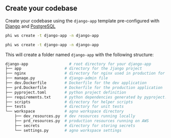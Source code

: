 ## Create your codebase

Create your codebase using the `django-app` template pre-configured with [Django](https://www.djangoproject.com/) and [PostgreSQL](https://www.postgresql.org/)

<CodeGroup>

```bash Mac
phi ws create -t django-app -n django-app
```

```bash Windows
phi ws create -t django-app -n django-app
```

</CodeGroup>

This will create a folder named `django-app` with the following structure:

```bash
django-app                  # root directory for your django-app
├── app                   # directory for the Jjango project
├── nginx                 # directory for nginx used in production for static files
├── manage.py             # django-admin file
├── dev.Dockerfile        # Dockerfile for the dev application
├── prd.Dockerfile        # Dockerfile for the production application
├── pyproject.toml        # python project definition
├── requirements.txt      # python dependencies generated by pyproject.toml
├── scripts               # directory for helper scripts
├── tests                 # directory for unit tests
└── workspace             # agno workspace directory
    ├── dev_resources.py  # dev resources running locally
    ├── prd_resources.py  # production resources running on AWS
    ├── secrets           # directory for storing secrets
    └── settings.py       # agno workspace settings
```
